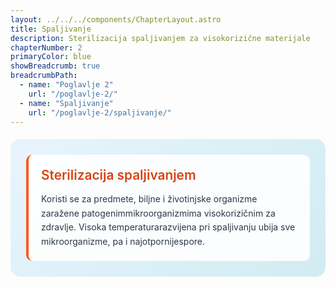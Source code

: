 ```yaml
---
layout: ../../../components/ChapterLayout.astro
title: Spaljivanje
description: Sterilizacija spaljivanjem za visokorizične materijale
chapterNumber: 2
primaryColor: blue
showBreadcrumb: true
breadcrumbPath:
  - name: "Poglavlje 2"
    url: "/poglavlje-2/"
  - name: "Spaljivanje"
    url: "/poglavlje-2/spaljivanje/"
---
```



<div style="background: linear-gradient(135deg, #e8f4fd 0%, #d1ecf1 100%); border-radius: 15px; padding: 25px; margin: 20px 0;">
  
  <div style="background: rgba(255,255,255,0.9); padding: 20px; border-radius: 10px; border-left: 4px solid #ff5722;">
    <div style="display: flex; align-items: center; margin-bottom: 15px;">
      <h3 style="margin: 0; color: #d84315; font-size: 1.3rem; font-weight: 600;">Sterilizacija spaljivanjem</h3>
    </div>
    <p style="margin: 0; color: #2d3748; line-height: 1.6;">
      Koristi se za predmete, biljne i životinjske organizme zaražene patogenimmikroorganizmima visokorizičnim za zdravlje. Visoka temperaturarazvijena pri spaljivanju ubija sve mikroorganizme, pa i najotpornijespore.
    </p>
  </div>

</div>